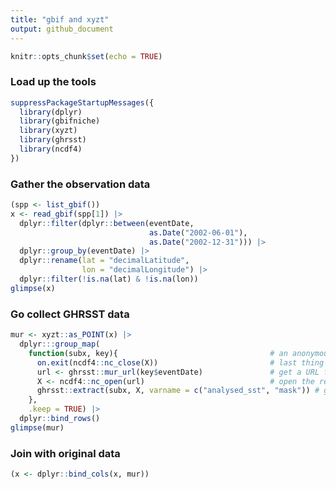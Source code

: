 ```yaml
---
title: "gbif and xyzt"
output: github_document
---
```


```r
knitr::opts_chunk$set(echo = TRUE)
```


### Load up the tools

```r
suppressPackageStartupMessages({
  library(dplyr)
  library(gbifniche)
  library(xyzt)
  library(ghrsst)
  library(ncdf4)
})
```

### Gather the observation data

```r
(spp <- list_gbif())
x <- read_gbif(spp[1]) |>
  dplyr::filter(dplyr::between(eventDate, 
                               as.Date("2002-06-01"), 
                               as.Date("2002-12-31"))) |>
  dplyr::group_by(eventDate) |>
  dplyr::rename(lat = "decimalLatitude",
                lon = "decimalLongitude") |>
  dplyr::filter(!is.na(lat) & !is.na(lon))
glimpse(x)
```


### Go collect GHRSST data

```r
mur <- xyzt::as_POINT(x) |>
  dplyr:::group_map(
    function(subx, key){                                  # an anonymous function
      on.exit(ncdf4::nc_close(X))                         # last thing is clean up
      url <- ghrsst::mur_url(key$eventDate)               # get a URL for this date
      X <- ncdf4::nc_open(url)                            # open the resource
      ghrsst::extract(subx, X, varname = c("analysed_sst", "mask")) # get and return the goods
    },
    .keep = TRUE) |>
  dplyr::bind_rows()
glimpse(mur)
```


### Join with original data

```r
(x <- dplyr::bind_cols(x, mur))
```


